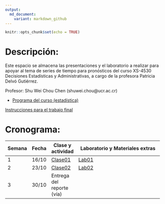 ```yaml
---
output:
  md_document:
    variant: markdown_github
---
```


```r
knitr::opts_chunk$set(echo = TRUE)
```


# Descripción:

Este espacio se almacena las presentaciones y el laboratorio a realizar para apoyar al tema de series de tiempo para pronósticos del curso XS-4530 Decisiones Estadísticas y Administrativas, a cargo de la profesora Patricia Delvó Gutiérrez.

Profesor: Shu Wei Chou Chen (shuwei.chou@ucr.ac.cr)

- [Programa del curso (estadística)](https://estadistica.ucr.ac.cr/images/EEs/Documentos/Programas/2023/IIC/Bachi/Programa_XS-4530.pdf)

[Instrucciones para el trabajo final](instrucciones_trabajo.html)

# Cronograma:

Semana        |Fecha  | Clase y actividad | Laboratorio y Materiales extras
------------- | ----- | ----- | ------------------------------------------------------------
1             | 16/10 |[Clase01](Clase01.html) | [Lab01](Lab01.html)|
2             | 23/10 |[Clase02](Clase02.html) | [Lab02](Lab02.html)|
3             | 30/10 | Entrega del reporte (vía) |      |




